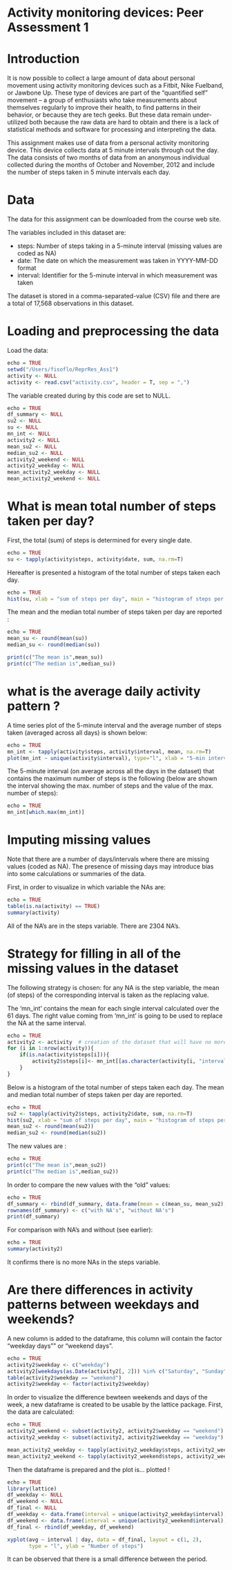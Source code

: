 Activity monitoring devices: Peer Assessment 1
========================================================

#  Introduction

It is now possible to collect a large amount of data about personal movement using activity monitoring devices such as a Fitbit, Nike Fuelband, or Jawbone Up. These type of devices are part of the “quantified self” movement – a group of enthusiasts who take measurements about themselves regularly to improve their health, to find patterns in their behavior, or because they are tech geeks. But these data remain under-utilized both because the raw data are hard to obtain and there is a lack of statistical methods and software for processing and interpreting the data.

This assignment makes use of data from a personal activity monitoring device. This device collects data at 5 minute intervals through out the day. The data consists of two months of data from an anonymous individual collected during the months of October and November, 2012 and include the number of steps taken in 5 minute intervals each day.

# Data

The data for this assignment can be downloaded from the course web site.

The variables included in this dataset are:

- steps: Number of steps taking in a 5-minute interval (missing values are coded as NA)
- date: The date on which the measurement was taken in YYYY-MM-DD format
- interval: Identifier for the 5-minute interval in which measurement was taken

The dataset is stored in a comma-separated-value (CSV) file and there are a total of 17,568 observations in this dataset.


# Loading and preprocessing the data

Load the data:
    
```r
echo = TRUE
setwd("/Users/fisoflo/ReprRes_Ass1")
activity <- NULL
activity <- read.csv("activity.csv", header = T, sep = ",")
```

The variable created during by this code are set to NULL.  
    
```r
echo = TRUE
df_summary <- NULL
su2 <- NULL
su <- NULL
mn_int <- NULL
activity2 <- NULL
mean_su2 <- NULL
median_su2 <- NULL
activity2_weekend <- NULL
activity2_weekday <- NULL
mean_activity2_weekday <- NULL
mean_activity2_weekend <- NULL
```


# What is mean total number of steps taken per day?

First, the total (sum) of steps is determined for every single date.

```r
echo = TRUE
su <- tapply(activity$steps, activity$date, sum, na.rm=T)
```

Hereafter is presented a histogram of the total number of steps taken each day.

```r
echo = TRUE
hist(su, xlab = "sum of steps per day", main = "histogram of steps per day")
```

The mean and the median total number of steps taken per day are reported :

```r
echo = TRUE
mean_su <- round(mean(su))
median_su <- round(median(su))

print(c("The mean is",mean_su))
print(c("The median is",median_su))
```

# what is the average daily activity pattern ?

A time series plot of the 5-minute interval and the average number of steps taken (averaged across all days) is shown below:

```r
echo = TRUE
mn_int <- tapply(activity$steps, activity$interval, mean, na.rm=T)
plot(mn_int ~ unique(activity$interval), type="l", xlab = "5-min interval")
```

The 5-minute interval (on average across all the days in the dataset) that contains the maximum number of steps is the following (below are shown the interval showing the max. number of steps and the value of the max. number of steps):

```r
echo = TRUE
mn_int[which.max(mn_int)]
```


# Imputing missing values

Note that there are a number of days/intervals where there are missing values (coded as NA). The presence of missing days may introduce bias into some calculations or summaries of the data.

First, in order to visualize in which variable the NAs are:

```r
echo = TRUE
table(is.na(activity) == TRUE)
summary(activity)
```

All of the NA's are in the steps variable. There are 2304 NA's.

# Strategy for filling in all of the missing values in the dataset

The following strategy is chosen: for any NA is the step variable, the mean (of steps) of the corresponding interval is taken as the replacing value.

The 'mn_int' contains the mean for each single interval calculated over the 61 days. The right value coming from 'mn_int' is going to be used to replace the NA at the same interval.


```r
echo = TRUE
activity2 <- activity  # creation of the dataset that will have no more NAs
for (i in 1:nrow(activity)){
    if(is.na(activity$steps[i])){
        activity2$steps[i]<- mn_int[[as.character(activity[i, "interval"])]]
    }
}
```

Below is a histogram of the total number of steps taken each day. The mean and median total number of steps taken per day are reported.

```r
echo = TRUE
su2 <- tapply(activity2$steps, activity2$date, sum, na.rm=T)
hist(su2, xlab = "sum of steps per day", main = "histogram of steps per day")
mean_su2 <- round(mean(su2))
median_su2 <- round(median(su2))
```

The new values are :

```r
echo = TRUE
print(c("The mean is",mean_su2))
print(c("The median is",median_su2))
```

In order to compare the new values with the "old" values:

```r
echo = TRUE
df_summary <- rbind(df_summary, data.frame(mean = c(mean_su, mean_su2), median = c(median_su, median_su2)))
rownames(df_summary) <- c("with NA's", "without NA's")
print(df_summary)
```

For comparison with NA's and without (see earlier):

```r
echo = TRUE
summary(activity2)
```

It confirms there is no more NAs in the steps variable.

# Are there differences in activity patterns between weekdays and weekends?

A new column is added to the dataframe, this column will contain the factor "weekday days"" or "weekend days".

```r
echo = TRUE
activity2$weekday <- c("weekday")
activity2[weekdays(as.Date(activity2[, 2])) %in% c("Saturday", "Sunday", "samedi", "dimanche", "saturday", "sunday", "Samedi", "Dimanche"), ][4] <- c("weekend")
table(activity2$weekday == "weekend")
activity2$weekday <- factor(activity2$weekday)
```

In order to visualize the difference bewteen weekends and days of the week, 
a new dataframe is created to be usable by the lattice package.
First, the data are calculated:

```r
echo = TRUE
activity2_weekend <- subset(activity2, activity2$weekday == "weekend")
activity2_weekday <- subset(activity2, activity2$weekday == "weekday")

mean_activity2_weekday <- tapply(activity2_weekday$steps, activity2_weekday$interval, mean)
mean_activity2_weekend <- tapply(activity2_weekend$steps, activity2_weekend$interval, mean)
```

Then the dataframe is prepared and the plot is... plotted  !

```r
echo = TRUE
library(lattice)
df_weekday <- NULL
df_weekend <- NULL
df_final <- NULL
df_weekday <- data.frame(interval = unique(activity2_weekday$interval), avg = as.numeric(mean_activity2_weekday), day = rep("weekday", length(mean_activity2_weekday)))
df_weekend <- data.frame(interval = unique(activity2_weekend$interval), avg = as.numeric(mean_activity2_weekend), day = rep("weekend", length(mean_activity2_weekend)))
df_final <- rbind(df_weekday, df_weekend)

xyplot(avg ~ interval | day, data = df_final, layout = c(1, 2), 
       type = "l", ylab = "Number of steps")
```

It can be observed that there is a small difference between the period.
